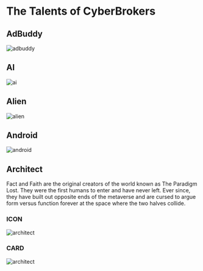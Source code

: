 
# The Talents of CyberBrokers

## AdBuddy

![adbuddy](../../public/_assets/_talent-icon/cb-talent-adbuddy.svg)

## AI

![ai](../../public/_assets/_talent-icon/cb-talent-ai.svg)

## Alien

![alien](../../public/_assets/_talent-icon/cb-talent-alien.svg)

## Android

![android](../../public/_assets/_talent-icon/cb-talent-android.svg)

## Architect

Fact and Faith are the original creators of the world known as The Paradigm Lost. They were the first humans to enter and have never left. Ever since, they have built out opposite ends of the metaverse and are cursed to argue form versus function forever at the space where the two halves collide.

### ICON

<Bleed>![architect](../../public/_assets/_talent-icon/cb-talent-architect.svg)</Bleed>

### CARD

<Bleed>![architect](../../public/_assets/_talent-card/cb-talent-architect.jpeg)</Bleed>



